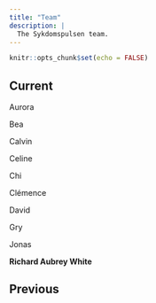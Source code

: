 ```yaml
---
title: "Team"
description: |
  The Sykdomspulsen team.
---
```


```r
knitr::opts_chunk$set(echo = FALSE)
```

## Current

Aurora

Bea

Calvin

Celine

Chi

Clémence

David

Gry

Jonas

**Richard Aubrey White** 

## Previous

